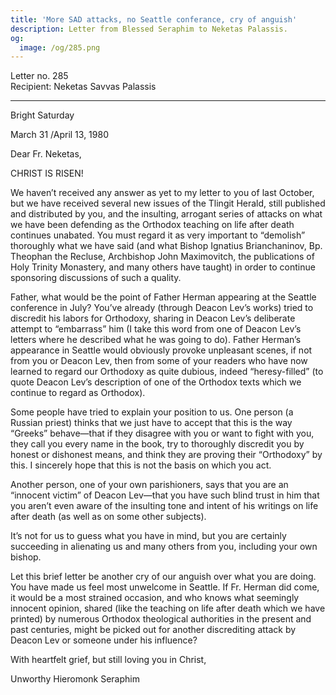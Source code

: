 ```yaml
---
title: 'More SAD attacks, no Seattle conferance, cry of anguish'
description: Letter from Blessed Seraphim to Neketas Palassis.
og:
  image: /og/285.png
---
```


<div style={{textAlign:'right', fontFamily:'monospace'}}>Letter no. 285</div>
<div style={{textAlign:'left', fontFamily:'monospace'}}>Recipient: Neketas Savvas Palassis</div>

---

Bright Saturday

March 31 /April 13, 1980

Dear Fr. Neketas,

CHRIST IS RISEN!

We haven’t received any answer as yet to my letter to you of last October, but we have received several new issues of the Tlingit Herald, still published and distributed by you, and the insulting, arrogant series of attacks on what we have been defending as the Orthodox teaching on life after death continues unabated. You must regard it as very important to “demolish” thoroughly what we have said (and what Bishop Ignatius Brianchaninov, Bp. Theophan the Recluse, Archbishop John Maximovitch, the publications of Holy Trinity Monastery, and many others have taught) in order to continue sponsoring discussions of such a quality.

Father, what would be the point of Father Herman appearing at the Seattle conference in July? You’ve already (through Deacon Lev’s works) tried to discredit his labors for Orthodoxy, sharing in Deacon Lev’s deliberate attempt to “embarrass” him (I take this word from one of Deacon Lev’s letters where he described what he was going to do). Father Herman’s appearance in Seattle would obviously provoke unpleasant scenes, if not from you or Deacon Lev, then from some of your readers who have now learned to regard our Orthodoxy as quite dubious, indeed “heresy-filled” (to quote Deacon Lev’s description of one of the Orthodox texts which we continue to regard as Orthodox).

Some people have tried to explain your position to us. One person (a Russian priest) thinks that we just have to accept that this is the way “Greeks” behave—that if they disagree with you or want to fight with you, they call you every name in the book, try to thoroughly discredit you by honest or dishonest means, and think they are proving their “Orthodoxy” by this. I sincerely hope that this is not the basis on which you act.

Another person, one of your own parishioners, says that you are an “innocent victim” of Deacon Lev—that you have such blind trust in him that you aren’t even aware of the insulting tone and intent of his writings on life after death (as well as on some other subjects).

It’s not for us to guess what you have in mind, but you are certainly succeeding in alienating us and many others from you, including your own bishop.

Let this brief letter be another cry of our anguish over what you are doing. You have made us feel most unwelcome in Seattle. If Fr. Herman did come, it would be a most strained occasion, and who knows what seemingly innocent opinion, shared (like the teaching on life after death which we have printed) by numerous Orthodox theological authorities in the present and past centuries, might be picked out for another discrediting attack by Deacon Lev or someone under his influence?

With heartfelt grief, but still loving you in Christ,

Unworthy Hieromonk Seraphim